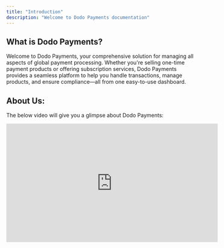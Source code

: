 ```yaml
---
title: "Introduction"
description: "Welcome to Dodo Payments documentation"
---
```


## What is Dodo Payments?

Welcome to Dodo Payments, your comprehensive solution for managing all aspects of global payment processing. Whether you're selling one-time payment products or offering subscription services, Dodo Payments provides a seamless platform to help you handle transactions, manage products, and ensure compliance—all from one easy-to-use dashboard.

## About Us:

The below video will give you a glimpse about Dodo Payments:

<iframe width="560" height="315" src="https://www.youtube.com/embed/T91dxz7Hlfc" title="YouTube video player" frameborder="0" allow="accelerometer; autoplay; clipboard-write; encrypted-media; gyroscope; picture-in-picture" allowfullscreen />

## Quick Start

Want to get started off using Dodo Payments right away ? Our guide below will take you through the most essential steps to get started

<Card title="Quick Start Guide" horizontal icon="rocket" href="/quickstart">
  Quick Start Guide
</Card>

## Developer Integration

Want to get Started with the Technical Integration? The guide below will help you integrate our SDK with your system

<Card title="For Developers" horizontal icon="brackets-curly" href="/api-reference/introduction">
  Developer Guide
</Card>

***